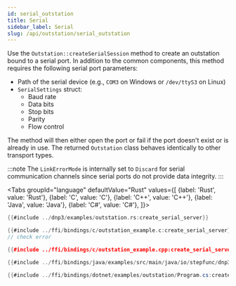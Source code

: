 ```yaml
---
id: serial_outstation
title: Serial
sidebar_label: Serial
slug: /api/outstation/serial_outstation
---
```



Use the `Outstation::createSerialSession` method to create an outstation bound to a serial port. In addition to the common components, this method requires
the following serial port parameters:

* Path of the serial device (e.g., `COM3` on Windows or `/dev/ttyS3` on Linux)
* `SerialSettings` struct:
  * Baud rate
  * Data bits
  * Stop bits
  * Parity
  * Flow control

The method will then either open the port or fail if the port doesn't exist or is already in use. The returned `Outstation` class behaves identically to other transport types.

:::note
The `LinkErrorMode` is internally set to `Discard` for serial communication channels since serial ports do not provide data integrity.
:::

<Tabs
groupId="language"
defaultValue="Rust"
values={[
{label: 'Rust', value: 'Rust'},
{label: 'C', value: 'C'},
{label: 'C++', value: 'C++'},
{label: 'Java', value: 'Java'},
{label: 'C#', value: 'C#'},
]}>
<TabItem value="Rust">

```rust
{{#include ../dnp3/examples/outstation.rs:create_serial_server}}
```

</TabItem>
<TabItem value="C">

```c
{{#include ../ffi/bindings/c/outstation_example.c:create_serial_server}}
// check error
```

</TabItem>
<TabItem value="C++">

```cpp
{{#include ../ffi/bindings/c/outstation_example.cpp:create_serial_server}}
```

</TabItem>
<TabItem value="Java">

```java
{{#include ../ffi/bindings/java/examples/src/main/java/io/stepfunc/dnp3/examples/OutstationExample.java:create_serial_server}}
```

</TabItem>
<TabItem value="C#">

```csharp
{{#include ../ffi/bindings/dotnet/examples/outstation/Program.cs:create_serial_server}}
```

</TabItem>
</Tabs>
